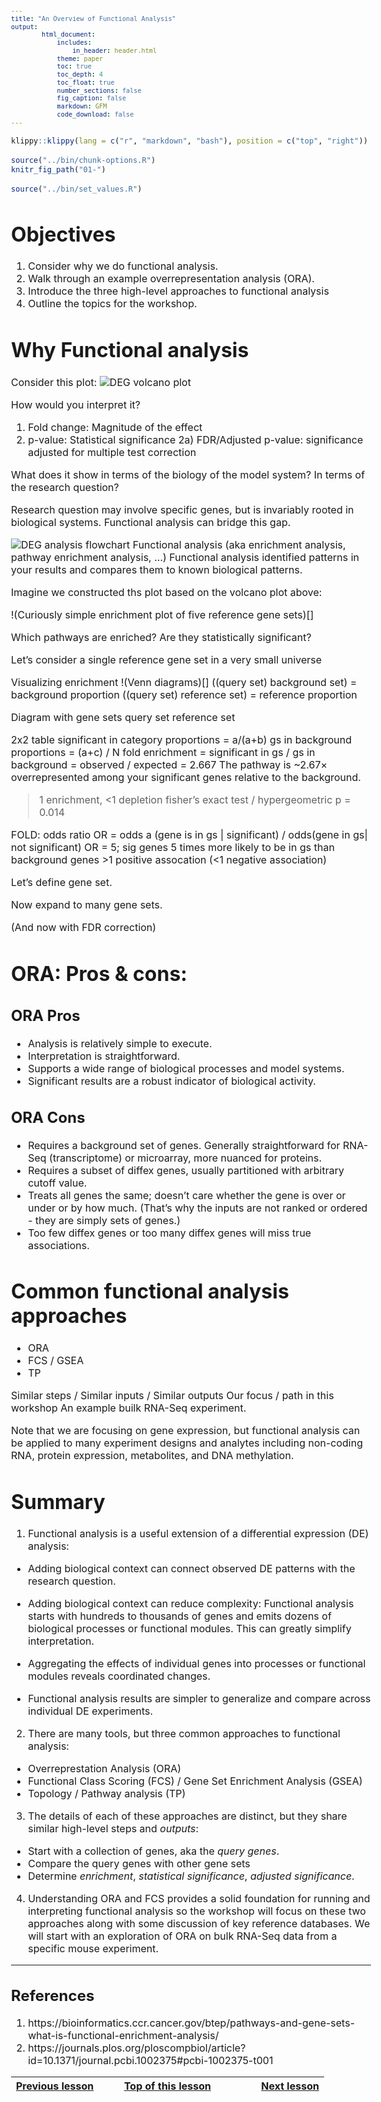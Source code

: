 ```yaml
---
title: "An Overview of Functional Analysis"
output:
        html_document:
            includes:
                in_header: header.html
            theme: paper
            toc: true
            toc_depth: 4
            toc_float: true
            number_sections: false
            fig_caption: false
            markdown: GFM
            code_download: false
---
```


<style type="text/css">

body, td {
   font-size: 16px;
}
code.r{
  font-size: 12px;
}
pre {
  font-size: 12px
}

</style>

```r
klippy::klippy(lang = c("r", "markdown", "bash"), position = c("top", "right"))
```

```r
source("../bin/chunk-options.R")
knitr_fig_path("01-")
```

```r
source("../bin/set_values.R")
```

# Objectives

1. Consider why we do functional analysis.
2. Walk through an example overrepresentation analysis (ORA).
3. Introduce the three high-level approaches to functional analysis
4. Outline the topics for the workshop.


# Why Functional analysis 

Consider this plot:
![DEG volcano plot]()

How would you interpret it?

1) Fold change: Magnitude of the effect
2) p-value: Statistical significance
2a) FDR/Adjusted p-value: significance adjusted for multiple test correction

What does it show in terms of the biology of the model system? In terms of the
research question?

Research question may involve specific genes, but is invariably rooted in 
biological systems. Functional analysis can bridge this gap.

![DEG analysis flowchart]()
Functional analysis (aka enrichment analysis, pathway enrichment analysis, ...)
Functional analysis identified patterns in your results and compares them to 
known biological patterns.

Imagine we constructed ths plot based on the volcano plot above:

!(Curiously simple enrichment plot of five reference gene sets)[]

Which pathways are enriched? Are they statistically significant?



Let's consider a single reference gene set in a very small universe


Visualizing enrichment
!(Venn diagrams)[]
((query set) background set) = background proportion
((query set) reference set) = reference proportion


Diagram with gene sets
query set
reference set


2x2 table
significant in category proportions = a/(a+b)
gs in background proportions = (a+c) / N
fold enrichment =  significant in gs / gs in background = observed / expected
= 2.667
The pathway is ~2.67× overrepresented among your significant genes relative to the background.

>1 enrichment, <1 depletion
fisher's exact test / hypergeometric 
p = 0.014

FOLD: odds ratio
OR = odds a (gene is in gs | significant) / odds(gene in gs| not significant)
OR = 5; sig genes 5 times more likely to be in gs than background genes
>1 positive assocation (<1 negative association)


Let's define gene set.


Now expand to many gene sets.

(And now with FDR correction)


# ORA: Pros & cons:

## ORA Pros

- Analysis is relatively simple to execute.
- Interpretation is straightforward.
- Supports a wide range of biological processes and model systems.
- Significant results are a robust indicator of biological activity.
  
## ORA Cons

  - Requires a background set of genes. Generally straightforward for RNA-Seq
    (transcriptome) or microarray, more nuanced for proteins.
  - Requires a subset of diffex genes, usually partitioned with arbitrary cutoff value. 
  - Treats all genes the same; doesn't care whether the gene is over or under 
    or by how much. (That's why the inputs are not ranked or ordered - they are 
    simply sets of genes.)
  - Too few diffex genes or too many diffex genes will miss true associations.


# Common functional analysis approaches

- ORA 
- FCS / GSEA
- TP

Similar steps / Similar inputs / Similar outputs
Our focus / path in this workshop
An example builk RNA-Seq experiment.

  
Note that we are focusing on gene expression, but functional analysis can be applied to
many experiment designs and analytes including non-coding RNA, protein 
expression, metabolites, and DNA methylation.
   
# Summary 

1. Functional analysis is a useful extension of a differential expression (DE) analysis:

  - Adding biological context can connect observed DE patterns with the research 
    question. 
  
  - Adding biological context can reduce complexity: Functional analysis starts 
    with hundreds to thousands of genes and emits dozens of biological processes 
    or functional modules. This can greatly simplify interpretation. 
    
  - Aggregating the effects of individual genes into processes or functional 
    modules reveals coordinated changes. 
    
  - Functional analysis results are simpler to generalize and compare across 
    individual DE experiments.


2. There are many tools, but three common approaches to functional analysis:

  - Overreprestation Analysis (ORA)
  - Functional Class Scoring (FCS) / Gene Set Enrichment Analysis (GSEA)
  - Topology / Pathway analysis (TP)
  
3. The details of each of these approaches are distinct, but they share similar 
   high-level steps and *outputs*:

  - Start with a collection of genes, aka the *query genes*.
  - Compare the query genes with other gene sets
  - Determine *enrichment*, *statistical significance*, *adjusted significance*.


4. Understanding ORA and FCS provides a solid foundation for running and 
   interpreting functional analysis so the workshop will focus on these
   two approaches along with some discussion of key reference databases.
   We will start with an exploration of ORA on bulk RNA-Seq data from a specific 
   mouse experiment.

<hr/>

## References

1. https://bioinformatics.ccr.cancer.gov/btep/pathways-and-gene-sets-what-is-functional-enrichment-analysis/
2. https://journals.plos.org/ploscompbiol/article?id=10.1371/journal.pcbi.1002375#pcbi-1002375-t001

| [Previous lesson](workshop-intro.html) | [Top of this lesson](#top) | [Next lesson](more-stuff.html) |
| :--- | :----: | ---: |